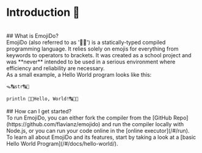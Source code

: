 
# Introduction 📣
<br/>
## What is EmojiDo?
<br/>
EmojiDo (also referred to as '🙂🚀') is a statically-typed compiled programming language.
It relies solely on emojis for everything from keywords to operators to brackets.
It was created as a school project and was **never** intended to be used in a serious environment where efficiency and reliability are necessary.
<br/>
As a small example, a Hello World program looks like this:
<br/>
<Code toCopy={"🪤🔠str🔠🚀\nprintln 🔫🔠Hello, World!🔠🔫🚀"}>
🪤🔠str🔠🚀<br/>
println 🔫🔠Hello, World!🔠🔫🚀
</Code>

<br/>
## How can I get started?
<br/>
To run EmojiDo, you can either fork the compiler from the [GitHub Repo](https://github.com/flavianz/emojido) and run the compiler locally with Node.js, or you can run your code online in the [online executor](/#/run).
<br/>
To learn all about EmojiDo and its features, start by taking a look at a [basic Hello World Program](/#/docs/hello-world/).